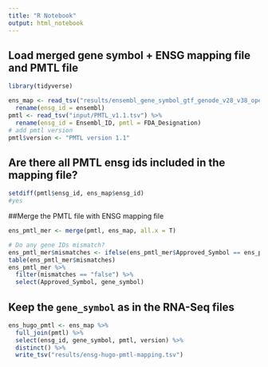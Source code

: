 ```yaml
---
title: "R Notebook"
output: html_notebook
---
```


## Load merged gene symbol + ENSG mapping file and PMTL file
```r
library(tidyverse)

ens_map <- read_tsv("results/ensembl_gene_symbol_gtf_genode_v28_v38_open_ped_can_v7_merged.tsv") %>%
  rename(ensg_id = ensembl)
pmtl <- read_tsv("input/PMTL_v1.1.tsv") %>%
  rename(ensg_id = Ensembl_ID, pmtl = FDA_Designation)
# add pmtl version
pmtl$version <- "PMTL version 1.1"
```
## Are there all PMTL ensg ids included in the mapping file? 
```r
setdiff(pmtl$ensg_id, ens_map$ensg_id)
#yes
```

##Merge the PMTL file with ENSG mapping file
```r
ens_pmtl_mer <- merge(pmtl, ens_map, all.x = T)

# Do any gene IDs mismatch?
ens_pmtl_mer$mismatches <- ifelse(ens_pmtl_mer$Approved_Symbol == ens_pmtl_mer$gene_symbol, "true", "false")
table(ens_pmtl_mer$mismatches)
ens_pmtl_mer %>%
  filter(mismatches == "false") %>%
  select(Approved_Symbol, gene_symbol)
```
## Keep the `gene_symbol` as in the RNA-Seq files
```r
ens_hugo_pmtl <- ens_map %>%
  full_join(pmtl) %>%
  select(ensg_id, gene_symbol, pmtl, version) %>%
  distinct() %>%
  write_tsv("results/ensg-hugo-pmtl-mapping.tsv")
```
